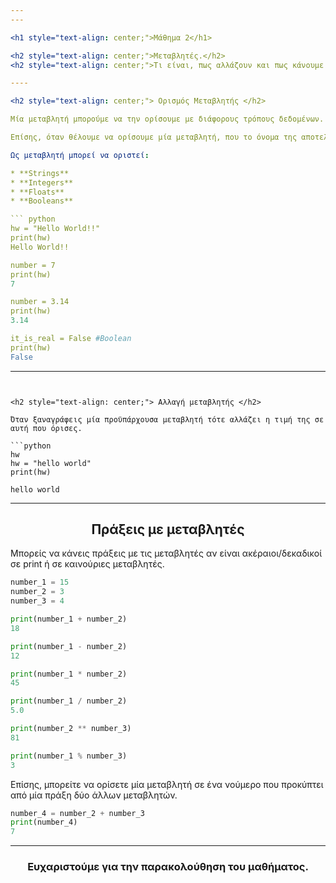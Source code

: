 ```yaml
---
---

<h1 style="text-align: center;">Μάθημα 2</h1>

<h2 style="text-align: center;">Μεταβλητές.</h2>
<h2 style="text-align: center;">Τι είναι, πως αλλάζουν και πως κάνουμε πράξεις με αυτές.</h2>

----

<h2 style="text-align: center;"> Ορισμός Μεταβλητής </h2>

Μία μεταβλητή μπορούμε να την ορίσουμε με διάφορους τρόπους δεδομένων.

Επίσης, όταν θέλουμε να ορίσουμε μία μεταβλητή, που το όνομα της αποτελείτε από παραπάνω από μία λέξεις, τότε μεταξύ αυτών των λέξεων πρέπει να βάλουμε μία κάτω παύλα (_).

Ως μεταβλητή μπορεί να οριστεί: 

* **Strings** 
* **Integers**
* **Floats** 
* **Booleans**

``` python
hw = "Hello World!!"
print(hw)
Hello World!!

number = 7 
print(hw)
7

number = 3.14 
print(hw)
3.14

it_is_real = False #Boolean
print(hw)
False 
```

---
```


<h2 style="text-align: center;"> Αλλαγή μεταβλητής </h2>

Όταν ξαναγράφεις μία προϋπάρχουσα μεταβλητή τότε αλλάζει η τιμή της σε αυτή που όρισες.

```python
hw 
hw = "hello world"
print(hw)

hello world 
```

---

<h2 style="text-align: center;"> Πράξεις με μεταβλητές </h2>

Μπορείς να κάνεις πράξεις με τις μεταβλητές αν είναι ακέραιοι/δεκαδικοί σε print ή σε καινούριες μεταβλητές.
```python
number_1 = 15
number_2 = 3
number_3 = 4

print(number_1 + number_2)
18

print(number_1 - number_2)
12

print(number_1 * number_2)
45

print(number_1 / number_2)
5.0

print(number_2 ** number_3)
81

print(number_1 % number_3)
3

```

Επίσης, μπορείτε να ορίσετε μία μεταβλητή σε ένα νούμερο που προκύπτει από μία πράξη δύο άλλων μεταβλητών.

```python
number_4 = number_2 + number_3
print(number_4)
7
```

---

<h3 style="text-align: center;">Ευχαριστούμε για την παρακολούθηση του μαθήματος.</h3>
